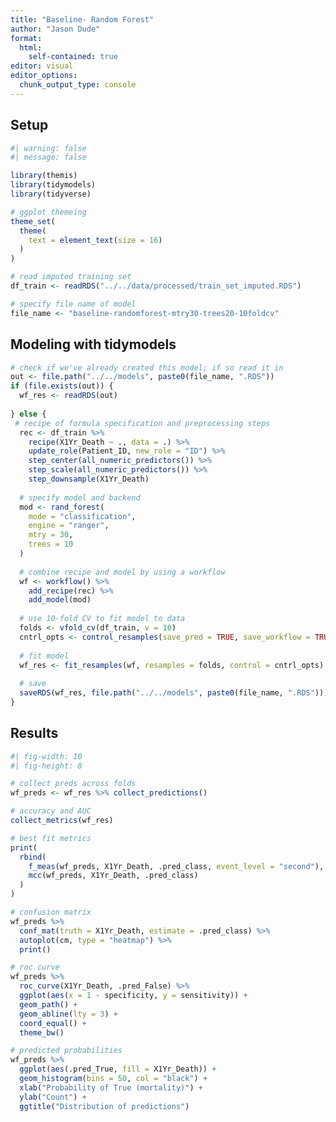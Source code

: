 ```yaml
---
title: "Baseline- Random Forest"
author: "Jason Dude"
format: 
  html:
    self-contained: true
editor: visual
editor_options: 
  chunk_output_type: console
---
```


## Setup

```r
#| warning: false
#| message: false

library(themis)
library(tidymodels)
library(tidyverse)

# ggplot themeing
theme_set(
  theme(
    text = element_text(size = 16)
  )
)

# read imputed training set
df_train <- readRDS("../../data/processed/train_set_imputed.RDS")

# specify file name of model
file_name <- "baseline-randomforest-mtry30-trees20-10foldcv"
```

## Modeling with tidymodels

```r
# check if we've already created this model; if so read it in
out <- file.path("../../models", paste0(file_name, ".RDS"))
if (file.exists(out)) {
  wf_res <- readRDS(out)
  
} else {
 # recipe of formula specification and preprocessing steps
  rec <- df_train %>% 
    recipe(X1Yr_Death ~ ., data = .) %>% 
    update_role(Patient_ID, new_role = "ID") %>% 
    step_center(all_numeric_predictors()) %>% 
    step_scale(all_numeric_predictors()) %>% 
    step_downsample(X1Yr_Death)  
  
  # specify model and backend
  mod <- rand_forest(
    mode = "classification",
    engine = "ranger",
    mtry = 30,
    trees = 10
  )
  
  # combine recipe and model by using a workflow
  wf <- workflow() %>% 
    add_recipe(rec) %>% 
    add_model(mod)
  
  # use 10-fold CV to fit model to data
  folds <- vfold_cv(df_train, v = 10)
  cntrl_opts <- control_resamples(save_pred = TRUE, save_workflow = TRUE)
  
  # fit model
  wf_res <- fit_resamples(wf, resamples = folds, control = cntrl_opts)
  
  # save
  saveRDS(wf_res, file.path("../../models", paste0(file_name, ".RDS"))) 
}
```

## Results

```r
#| fig-width: 10
#| fig-height: 8

# collect preds across folds
wf_preds <- wf_res %>% collect_predictions()

# accuracy and AUC
collect_metrics(wf_res)

# best fit metrics
print(
  rbind(
    f_meas(wf_preds, X1Yr_Death, .pred_class, event_level = "second"),
    mcc(wf_preds, X1Yr_Death, .pred_class)
  )
)

# confusion matrix
wf_preds %>% 
  conf_mat(truth = X1Yr_Death, estimate = .pred_class) %>% 
  autoplot(cm, type = "heatmap") %>% 
  print()

# roc curve
wf_preds %>% 
  roc_curve(X1Yr_Death, .pred_False) %>%
  ggplot(aes(x = 1 - specificity, y = sensitivity)) +
  geom_path() +
  geom_abline(lty = 3) +
  coord_equal() +
  theme_bw()

# predicted probabilities
wf_preds %>% 
  ggplot(aes(.pred_True, fill = X1Yr_Death)) +
  geom_histogram(bins = 50, col = "black") +
  xlab("Probability of True (mortality)") +
  ylab("Count") +
  ggtitle("Distribution of predictions")
```
